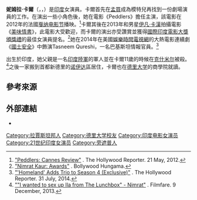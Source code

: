 {{艺人
| 姓名     = 妮姆拉·卡爾
| 類型     = 女演員
| 圖片     = Nimrat Kaur graces the red carpet of Belvedere Studio (04).jpg
| 圖片尺寸 = 
| 綽號     = 
| 國籍     = {{IND}}
| birthname = 
| 出生日期 = {{birth date and age|1982|3|13}}
| 出生地點 = {{IND}}[[皮拉尼|皮拉尼]]
| 職業     = [[演員|演員]]、[[模特兒|模特兒]]
| 語言     = 
| 教育程度 = 
| 宗教信仰 = 
| 配偶     = 
| 伴侶     = 
| 兒女     = 
| 父母     = 
| 亲属     = 
| 出道作   = 
| 出道日期 = 
| 代表作   =  
| 活躍年代 = 2002年至今
| 網站     = 
| IMDb    = 1909661
| 現任成員 = 
| 過往成員 = 
}}

'''妮姆拉·卡爾'''（{{lang-hi|निमरत कौर}}，{{lang-en|Nimrat Kaur}}，{{bd|1982年|3月13日|catIdx=K}}）是[[印度|印度]]女演員。卡爾首先在[[孟買|孟買]]成為模特兒再找到一份劇場演員的工作。在演出一些小角色後，她在電影《Peddlers》擔任主演，該電影在2012年的法國[[戛纳电影节|戛纳电影节]]播映。<ref>[http://www.hollywoodreporter.com/review/peddlers-cannes-review-327285 "Peddlers: Cannes Review"] {{Wayback|url=http://www.hollywoodreporter.com/review/peddlers-cannes-review-327285 |date=20131103224323 }}. The Hollywood Reporter. 21 May, 2012.</ref>卡爾其後在2013年和男星[[伊凡·卡漢|伊凡·卡漢]]拍攝電影《[[美味情書|美味情書]]》，此電影大受歡迎，而卡爾的演出亦受讚賞並獲得[[國際印度電影大獎頒獎禮|國際印度電影大獎頒獎禮]]的最佳女演員提名。<ref>[http://www.bollywoodhungama.com/celebritymicro/awards/id/95251 "Nimrat Kaur: Awards"] {{Wayback|url=http://www.bollywoodhungama.com/celebritymicro/awards/id/95251 |date=20141228070943 }}. Bollywood Hungama.</ref>她在2014年在美國[[娛樂時間電視網|娛樂時間電視網]]的大熱電影連續劇《[[國土安全_(電視劇)|國土安全]]》中飾演Tasneem Qureshi，一名巴基斯坦情報官員。<ref>[http://www.hollywoodreporter.com/live-feed/homeland-adds-trio-season-4-722649 "'Homeland' Adds Trio to Season 4 (Exclusive)"] {{Wayback|url=http://www.hollywoodreporter.com/live-feed/homeland-adds-trio-season-4-722649 |date=20150103091844 }}. The Hollywood Reporter. 31 July, 2014.</ref>

出生於印度，她父親是一名[[印度陸軍|印度陸軍]]的軍人並在卡爾11歲的時候在[[克什米尔|克什米尔]]被殺。<ref>[http://www.filmfare.com/interviews/i-wanted-to-sex-up-ila-from-the-lunchbox-nimrat-4883.html ""I wanted to sex up Ila from The Lunchbox" - Nimrat"] {{Wayback|url=http://www.filmfare.com/interviews/i-wanted-to-sex-up-ila-from-the-lunchbox-nimrat-4883.html |date=20141202122813 }}. Filmfare. 9 December, 2013.</ref>之後一家搬到首都新德里的[[诺伊达|诺伊达]]區居住，卡爾也在[[德里大学|德里大学]]的商學院就讀。

== 參考來源 ==
<references/> 

== 外部連結 ==
* {{imdb name|id=1909661}}

{{DEFAULTSORT: Kaur, Nimrat}}
[[Category:拉賈斯坦邦人|Category:拉賈斯坦邦人]]
[[Category:德里大学校友|Category:德里大学校友]]
[[Category:印度电影女演员|Category:印度电影女演员]]
[[Category:21世纪印度女演员|Category:21世纪印度女演员]]
[[Category:旁遮普人|Category:旁遮普人]]